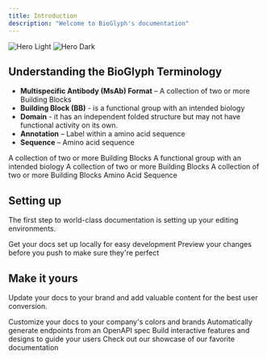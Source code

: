 ```yaml
---
title: Introduction
description: "Welcome to BioGlyph's documentation"
---
```


<img
  className="block dark:hidden"
  src="/images/hero-light.svg"
  alt="Hero Light"
/>
<img
  className="hidden dark:block"
  src="/images/hero-dark.svg"
  alt="Hero Dark"
/>
## Understanding the BioGlyph Terminology
- **Multispecific Antibody (MsAb) Format** – A collection of two or more Building Blocks
- **Building Block (BB)** - is a functional group with an intended biology
- **Domain** - it has an independent folded structure but may not have functional activity on its own.
- **Annotation** – Label within a amino acid sequence
- **Sequence** – Amino acid sequence
<CardGroup cols={2}>
  <Card
    title="Multispecific Antibody (MsAb) Format"
    icon="pen-to-square"
    href="https://mintlify.com/docs/quickstart"
  >
    A collection of two or more Building Blocks
  </Card>
    <Card
    title="Building Block (BB)"
    icon="pen-to-square"
    href="https://mintlify.com/docs/quickstart"
  >
    A functional group with an intended biology
  </Card>
  <Card
    title="Domain"
    icon="pen-to-square"
    href="https://mintlify.com/docs/quickstart"
  >
    A collection of two or more Building Blocks
  </Card>
  <Card
    title="Annotation"
    icon="pen-to-square"
    href="https://mintlify.com/docs/quickstart"
  >
    A collection of two or more Building Blocks
  </Card>
  <Card
    title="Sequence"
    icon="pen-to-square"
    href="https://mintlify.com/docs/quickstart"
  >
  Amino Acid Sequence
  </Card>
</CardGroup>

## Setting up

The first step to world-class documentation is setting up your editing environments.

<CardGroup cols={2}>
  <Card
    title="Edit Your Docs"
    icon="pen-to-square"
    href="https://mintlify.com/docs/quickstart"
  >
    Get your docs set up locally for easy development
  </Card>
  <Card
    title="Preview Changes"
    icon="image"
    href="https://mintlify.com/docs/development"
  >
    Preview your changes before you push to make sure they're perfect
  </Card>
</CardGroup>

## Make it yours

Update your docs to your brand and add valuable content for the best user conversion.

<CardGroup cols={2}>
  <Card
    title="Customize Style"
    icon="palette"
    href="https://mintlify.com/docs/settings/global"
  >
    Customize your docs to your company's colors and brands
  </Card>
  <Card
    title="Reference APIs"
    icon="code"
    href="https://mintlify.com/docs/api-playground/openapi"
  >
    Automatically generate endpoints from an OpenAPI spec
  </Card>
  <Card
    title="Add Components"
    icon="screwdriver-wrench"
    href="https://mintlify.com/docs/components/accordion"
  >
    Build interactive features and designs to guide your users
  </Card>
  <Card
    title="Get Inspiration"
    icon="stars"
    href="https://mintlify.com/customers"
  >
    Check out our showcase of our favorite documentation
  </Card>
</CardGroup>
